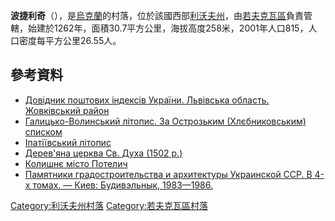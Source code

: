 {{coord|50|12|40|N|23|32|59|E|scale:100000|display=title}}

'''波捷利奇'''（{{lang-uk|Потелич}}），是[[烏克蘭|烏克蘭]]的村落，位於該國西部[[利沃夫州|利沃夫州]]，由[[若夫克瓦區|若夫克瓦區]]負責管轄，始建於1262年，面積30.7平方公里，海拔高度258米，2001年人口815，人口密度每平方公里26.55人。

==參考資料==
*[http://www.uaidx.com/13/280/index Довідник поштових індексів України. Львівська область. Жовківський район] {{Wayback|url=http://www.uaidx.com/13/280/index |date=20161003171007 }}
* [http://litopys.org.ua/oldukr/galvxleb.htm Галицько-Волинський літопис. За Острозьким (Хлєбниковським) списком] {{Wayback|url=http://litopys.org.ua/oldukr/galvxleb.htm |date=20201008200933 }}
* [http://litopys.org.ua/ipatlet/ipat37.htm Іпатіївський літопис] {{Wayback|url=http://litopys.org.ua/ipatlet/ipat37.htm |date=20210125012451 }}
* [https://web.archive.org/web/20120819234649/http://decerkva.org.ua/2zhovkP.html Дерев'яна церква Св. Духа (1502 р.)]
* [http://postup.brama.com/usual.php?what=32713 Колишнє місто Потелич] {{Wayback|url=http://postup.brama.com/usual.php?what=32713 |date=20200520185329 }}
* [http://ua.vlasenko.net/_pgs/lvivska.html Памятники градостроительства и архитектуры Украинской ССР. В 4-х томах. — Киев: Будивэльнык, 1983—1986.] {{Wayback|url=http://ua.vlasenko.net/_pgs/lvivska.html |date=20200927064110 }}

{{DEFAULTSORT:Потелич}}
[[Category:利沃夫州村落|Category:利沃夫州村落]]
[[Category:若夫克瓦區村落|Category:若夫克瓦區村落]]


{{Lviv-geo-stub}}